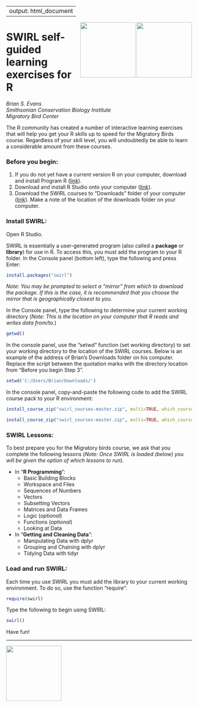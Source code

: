 
---
output: html_document
---

<img align = "right" src="https://www2.gmu.edu/sites/all/modules/features/feature_base_theme/templates/resources/images/mason-logo.png" height="150px" width = "150px"/>
    
  <img align = "right" src="https://upload.wikimedia.org/wikipedia/en/6/6a/Smithsonian_Conservation_Biology_Institute_logo.png" height="150px" width = "150px"/>
  
# SWIRL self-guided learning exercises for R
_Brian S. Evans  
Smithsonian Conservation Biology Institute  
Migratory Bird Center_

The R community has created a number of interactive learning exercises that will help you get your R skills up to speed for the Migratory Birds course. Regardless of your skill level, you will undoubtedly be able to learn a considerable amount from these courses. 

### Before you begin: 

1. If you do not yet have a current version R on your computer, download and install Program R ([link](https://cran.r-project.org/)).
2. Download and install R Studio onto your computer ([link](https://www.rstudio.com/products/rstudio/download/)).
3. Download the SWIRL courses to "Downloads" folder of your computer ([link](https://github.com/swirldev/swirl_courses/archive/master.zip)). Make a note of the location of the downloads folder on your computer.

### Install SWIRL:

Open R Studio.

SWIRL is essentially a user-generated program (also called a **package** or **library**) for use in R. To access this, you must add the program to your R folder. In the Console panel (bottom left), type the following and press Enter:

```r
install.packages("swirl")
```
_Note: You may be prompted to select a "mirror" from which to download the package. If this is the case, it is recommended that you choose the mirror that is geographically closest to you._

In the Console panel, type the following to determine your current working directory (_Note: This is the location on your computer that R reads and writes data from/to._)

```r
getwd()
```

In the console panel, use the "setwd" function (set working directory) to set your working directory to the location of the SWIRL courses. Below is an example of the address of Brian's Downloads folder on his computer. Replace the script between the quotation marks with the directory location from "Before you begin Step 3".

```r
setwd('C:/Users/Brian/Downloads/')
```

In the console panel, copy-and-paste the following code to add the SWIRL course pack to your R environment:

```r
install_course_zip("swirl_courses-master.zip", multi=TRUE, which_course="R Programming")

install_course_zip("swirl_courses-master.zip", multi=TRUE, which_course="Getting_and_Cleaning_Data")

```
### SWIRL Lessons:

To best prepare you for the Migratory birds course, we ask that you complete the following lessons (_Note: Once SWIRL is loaded (below) you will be given the option of which lessons to run_). 

* In "**R Programming**":
    + Basic Building Blocks
    + Workspace and Files
    + Sequences of Numbers
    + Vectors                 
    + Subsetting Vectors
    + Matrices and Data Frames
    + Logic (_optional_)                   
    + Functions (_optional_)
    + Looking at Data
    

* In  "**Getting and Cleaning Data**":
    + Manipulating Data with dplyr
    + Grouping and Chaining with dplyr
    + Tidying Data with tidyr


### Load and run SWIRL:

Each time you use SWIRL you must add the library to your current working environment. To do so, use the function "require":

```r
require(swirl)
```

Type the following to begin using SWIRL:

```r
swirl()
```

Have fun!

----

<img align = "center" src="https://upload.wikimedia.org/wikipedia/commons/thumb/e/e0/Git-logo.svg/512px-Git-logo.svg.png" height="150px" width = "150px"/>

